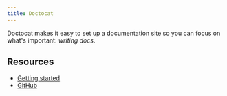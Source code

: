 ```yaml
---
title: Doctocat
---
```



Doctocat makes it easy to set up a documentation site so you can focus on what's
important: _writing docs_.

## Resources

- [Getting started](/getting-started)
- [GitHub](https://github.com/issue-ops/doctocat)
